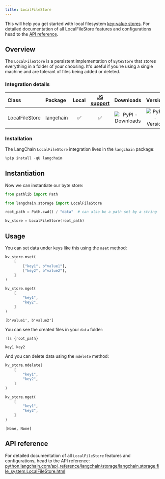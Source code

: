 ```yaml
---
title: LocalFileStore
---
```


This will help you get started with local filesystem [key-value stores](/oss/python/integrations/stores). For detailed documentation of all LocalFileStore features and configurations head to the [API reference](https://python.langchain.com/api_reference/langchain/storage/langchain.storage.file_system.LocalFileStore.html).

## Overview

The `LocalFileStore` is a persistent implementation of `ByteStore` that stores everything in a folder of your choosing. It's useful if you're using a single machine and are tolerant of files being added or deleted.

### Integration details

| Class | Package | Local | [JS support](https://js.langchain.com/docs/integrations/stores/file_system) | Downloads | Version |
| :--- | :--- | :---: | :---: |  :---: | :---: |
| [LocalFileStore](https://python.langchain.com/api_reference/langchain/storage/langchain.storage.file_system.LocalFileStore.html) | [langchain](https://python.langchain.com/api_reference/langchain/index.html) | ✅ | ✅ | ![PyPI - Downloads](https://img.shields.io/pypi/dm/langchain?style=flat-square&label=%20) | ![PyPI - Version](https://img.shields.io/pypi/v/langchain?style=flat-square&label=%20) |

### Installation

The LangChain `LocalFileStore` integration lives in the `langchain` package:

```python
%pip install -qU langchain
```

## Instantiation

Now we can instantiate our byte store:

```python
from pathlib import Path

from langchain.storage import LocalFileStore

root_path = Path.cwd() / "data"  # can also be a path set by a string

kv_store = LocalFileStore(root_path)
```

## Usage

You can set data under keys like this using the `mset` method:

```python
kv_store.mset(
    [
        ["key1", b"value1"],
        ["key2", b"value2"],
    ]
)

kv_store.mget(
    [
        "key1",
        "key2",
    ]
)
```

```output
[b'value1', b'value2']
```

You can see the created files in your `data` folder:

```python
!ls {root_path}
```

```output
key1 key2
```

And you can delete data using the `mdelete` method:

```python
kv_store.mdelete(
    [
        "key1",
        "key2",
    ]
)

kv_store.mget(
    [
        "key1",
        "key2",
    ]
)
```

```output
[None, None]
```

## API reference

For detailed documentation of all `LocalFileStore` features and configurations, head to the API reference: [python.langchain.com/api_reference/langchain/storage/langchain.storage.file_system.LocalFileStore.html](https://python.langchain.com/api_reference/langchain/storage/langchain.storage.file_system.LocalFileStore.html)
